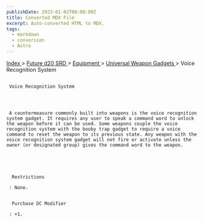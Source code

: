 ```yaml
---
publishDate: 2023-01-02T00:00:00Z
title: Converted MDX File
excerpt: Auto-converted HTML to MDX.
tags:
  - markdown
  - conversion
  - Astro
---
```







[
      Index
     ](-index)
     >
     [
      Future d20 SRD
     ](future-d20-srd-index)
     >
     [
      Equipment
     ](future-d20-srd-equipment-index)
     >
     [
      Universal Weapon Gadgets
     ](future-d20-srd-equipment-gadgets-universal-weapons-index)
     > Voice Recognition System
    





## 
     Voice Recognition System
    



     A countermeasure commonly built into weapons is the voice recognition system gadget. It requires any user to speak a command word to unlock the weapon before it can be used. Some weapons couple the voice recognition system with the booby trap gadget to require a voice command to reset the weapon to its previous state. Any weapon with the voice recognition system gadget will not fire or activate unless the owner (or designated group) gives the command word to the weapon.
    




      Restrictions
     
     : None.
     

      Purchase DC Modifier
     
     : +1.
    




